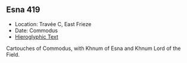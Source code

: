 ## Esna 419 {-}

<style>  
  
  .col2 {  
    columns: 2 320px;         /* number of columns and width in pixels*/  
    -webkit-columns: 2 320px; /* chrome, safari */  
    -moz-columns: 2 320px;    /* firefox */  
    -webkit-column-break-inside: avoid;  
    -page-break-inside: avoid;  
    -break-inside: avoid;  
  }  
  
</style>  

- Location: Travée C, East Frieze
- Date: Commodus
- [Hieroglyphic Text](https://www.ifao.egnet.net/uploads/publications/enligne/Temples-Esna004.pdf#page=65){target="_blank"}  
  
Cartouches of Commodus, with Khnum of Esna and Khnum Lord of the Field.  
